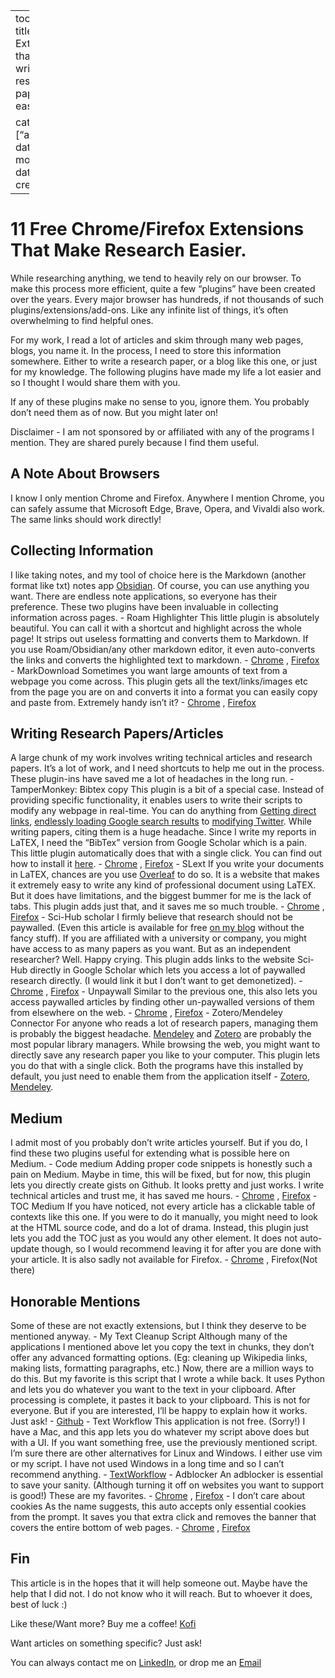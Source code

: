 
---
toc: true
title: Extensions that make writing research papers easier

categories: ["article"]
date modified: 
date created: 
---
# 11 Free Chrome/Firefox Extensions That Make Research Easier.

While researching anything, we tend to heavily rely on our browser. To make this process more efficient, quite a few “plugins” have been created over the years. Every major browser has hundreds, if not thousands of such plugins/extensions/add-ons. Like any infinite list of things, it’s often overwhelming to find helpful ones.

For my work, I read a lot of articles and skim through many web pages, blogs, you name it. In the process, I need to store this information somewhere. Either to write a research paper, or a blog like this one, or just for my knowledge. The following plugins have made my life a lot easier and so I thought I would share them with you.

If any of these plugins make no sense to you, ignore them. You probably don’t need them as of now. But you might later on!

Disclaimer - I am not sponsored by or affiliated with any of the programs I mention. They are shared purely because I find them useful. 

## A Note About Browsers
I know I only mention Chrome and Firefox. Anywhere I mention Chrome, you can safely assume that Microsoft Edge, Brave, Opera, and Vivaldi also work. The same links should work directly!

## Collecting Information
I like taking notes, and my tool of choice here is the Markdown (another format like txt) notes app [Obsidian](https://obsidian.md/). Of course, you can use anything you want. There are endless note applications, so everyone has their preference. These two plugins have been invaluable in collecting information across pages.
- Roam Highlighter 
This little plugin is absolutely beautiful. You can call it with a shortcut and highlight across the whole page! It strips out useless formatting and converts them to Markdown. If you use Roam/Obsidian/any other markdown editor, it even auto-converts the links and converts the highlighted text to markdown. 
	- [Chrome](https://chrome.google.com/webstore/detail/roam-highlighter/mcoimieglmhdjdoplhpcmifgplkbfibp) , [Firefox](https://addons.mozilla.org/en-US/firefox/addon/roam-highlighter/)
- MarkDownload
Sometimes you want large amounts of text from a webpage you come across. This plugin gets all the text/links/images etc from the page you are on and converts it into a format you can easily copy and paste from. Extremely handy isn’t it?
	- [Chrome](https://chrome.google.com/webstore/detail/markdownload-markdown-web/pcmpcfapbekmbjjkdalcgopdkipoggdi) , [Firefox](https://addons.mozilla.org/en-US/firefox/addon/markdownload/?utm_source=addons.mozilla.org&utm_medium=referral&utm_content=search)

## Writing Research Papers/Articles
A large chunk of my work involves writing technical articles and research papers. It’s a lot of work, and I need shortcuts to help me out in the process. These plugin-ins have saved me a lot of headaches in the long run.
- TamperMonkey: Bibtex copy
This plugin is a bit of a special case. Instead of providing specific functionality, it enables users to write their scripts to modify any webpage in real-time. You can do anything from [Getting direct links](https://openuserjs.org/scripts/nokeya/Direct_links_out), [endlessly loading Google search results](https://openuserjs.org/scripts/tumpio/Endless_Google) to [modifying Twitter](https://openuserjs.org/scripts/aycabta/Twitter_Image_Maximizer). 
While writing papers, citing them is a huge headache. Since I write my reports in LaTEX, I need the “BibTex” version from Google Scholar which is a pain. This little plugin automatically does that with a single click. You can find out how to install it [here](https://www.monperrus.net/martin/direct-bibtex-in-google-scholar).
	- [Chrome](https://chrome.google.com/webstore/detail/tampermonkey/dhdgffkkebhmkfjojejmpbldmpobfkfo) , [Firefox](https://addons.mozilla.org/en-US/firefox/addon/tampermonkey/)
- SLext
If you write your documents in LaTEX, chances are you use [Overleaf](overleaf.com/) to do so. It is a website that makes it extremely easy to write any kind of professional document using LaTEX. But it does have limitations, and the biggest bummer for me is the lack of tabs. This plugin adds just that, and it saves me so much trouble.
	- [Chrome](https://chrome.google.com/webstore/detail/slext/jlajbdlfgkklpjdgnhajdohfjbihming) , [Firefox](https://addons.mozilla.org/en-US/firefox/addon/slext/?utm_source=addons.mozilla.org&utm_medium=referral&utm_content=search)
- Sci-Hub scholar
I firmly believe that research should not be paywalled. (Even this article is available for free [on my blog](https://subhadityamukherjee.github.io/AI-knowledge-base/) without the fancy stuff). If you are affiliated with a university or company, you might have access to as many papers as you want. But as an independent researcher? Well. Happy crying. 
This plugin adds links to the website Sci-Hub directly in Google Scholar which lets you access a lot of paywalled research directly. (I would link it but I don’t want to get demonetized). 
	- [Chrome](https://chrome.google.com/webstore/detail/enhancer-for-sci-hub/aadmkpomckipjhibokociljbiejknchn) , [Firefox](https://addons.mozilla.org/en-US/firefox/addon/sci-hub-scholar/?utm_source=addons.mozilla.org&utm_medium=referral&utm_content=search)
- Unpaywall
Similar to the previous one, this also lets you access paywalled articles by finding other un-paywalled versions of them from elsewhere on the web.
	- [Chrome](https://chrome.google.com/webstore/detail/unpaywall/iplffkdpngmdjhlpjmppncnlhomiipha) , [Firefox](https://addons.mozilla.org/en-US/firefox/addon/unpaywall/)
- Zotero/Mendeley Connector
For anyone who reads a lot of research papers, managing them is probably the biggest headache. [Mendeley](https://www.mendeley.com/) and [Zotero](https://www.zotero.org/) are probably the most popular library managers. 
While browsing the web, you might want to directly save any research paper you like to your computer. This plugin lets you do that with a single click. Both the programs have this installed by default, you just need to enable them from the application itself - [Zotero](https://www.zotero.org/download/connectors), [Mendeley](https://www.mendeley.com/reference-management/web-importer).

## Medium
I admit most of you probably don’t write articles yourself. But if you do, I find these two plugins useful for extending what is possible here on Medium. 
- Code medium
Adding proper code snippets is honestly such a pain on Medium. Maybe in time, this will be fixed, but for now, this plugin lets you directly create gists on Github. It looks pretty and just works. I write technical articles and trust me, it has saved me hours.
	- [Chrome](https://chrome.google.com/webstore/detail/code-medium/dganoageikmadjocbmklfgaejpkdigbe) , [Firefox](https://addons.mozilla.org/en-US/firefox/addon/code-medium/?utm_source=addons.mozilla.org&utm_medium=referral&utm_content=search)
- TOC Medium
If you have noticed, not every article has a clickable table of contexts like this one. If you were to do it manually, you might need to look at the HTML source code, and do a lot of drama. Instead, this plugin just lets you add the TOC just as you would any other element. It does not auto-update though, so I would recommend leaving it for after you are done with your article. 
It is also sadly not available for Firefox.
	- [Chrome](https://chrome.google.com/webstore/detail/toc-medium/ppcdgggkanhfoghepgomkbbnkggbiecn) , Firefox(Not there)

## Honorable Mentions
Some of these are not exactly extensions, but I think they deserve to be mentioned anyway.
- My Text Cleanup Script
Although many of the applications I mentioned above let you copy the text in chunks, they don’t offer any advanced formatting options. (Eg: cleaning up Wikipedia links, making lists, formatting paragraphs, etc.) Now, there are a million ways to do this. But my favorite is this script that I wrote a while back. It uses Python and lets you do whatever you want to the text in your clipboard. After processing is complete, it pastes it back to your clipboard. 
This is not for everyone. But if you are interested, I’ll be happy to explain how it works. Just ask!
	- [Github](https://gist.github.com/SubhadityaMukherjee/c77ad93b8741d464e60adc17807171b2)
- Text Workflow
This application is not free. (Sorry!) I have a Mac, and this app lets you do whatever my script above does but with a UI. If you want something free, use the previously mentioned script. I’m sure there are other alternatives for Linux and Windows. I either use vim or my script. I have not used Windows in a long time and so I can’t recommend anything.
	- [TextWorkflow](https://www.gtrigonakis.com/textworkflow) 
- Adblocker
An adblocker is essential to save your sanity. (Although turning it off on websites you want to support is good!) These are my favorites.
	- [Chrome](https://chrome.google.com/webstore/detail/adblock-%E2%80%94-best-ad-blocker/gighmmpiobklfepjocnamgkkbiglidom) , [Firefox](https://addons.mozilla.org/en-US/firefox/addon/youtube-addon/?utm_content=addons-manager-reviews-link&utm_medium=firefox-browser&utm_source=firefox-browser)
- I don’t care about cookies
As the name suggests, this auto accepts only essential cookies from the prompt. It saves you that extra click and removes the banner that covers the entire bottom of web pages. 
	- [Chrome](https://chrome.google.com/webstore/detail/i-dont-care-about-cookies/fihnjjcciajhdojfnbdddfaoknhalnja) , [Firefox](https://addons.mozilla.org/en-US/firefox/addon/i-dont-care-about-cookies/)

## Fin
This article is in the hopes that it will help someone out. Maybe have the help that I did not. I do not know who it will reach. But to whoever it does, best of luck :)

Like these/Want more? Buy me a coffee! [Kofi](https://ko-fi.com/subhadityamukherjee)

Want articles on something specific? Just ask!

You can always contact me on [LinkedIn](https://www.linkedin.com/in/subhaditya-mukherjee-a36883100), or drop me an [Email](mailto:msubhaditya@gmail.com)



